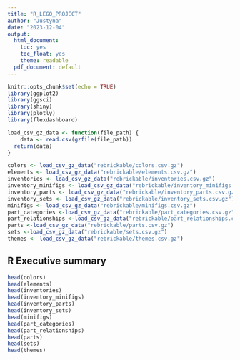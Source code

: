 ```yaml
---
title: "R_LEGO_PROJECT"
author: "Justyna"
date: "2023-12-04"
output:
  html_document: 
    toc: yes
    toc_float: yes
    theme: readable
  pdf_document: default
---
```


```r
knitr::opts_chunk$set(echo = TRUE)
library(ggplot2)
library(ggsci)
library(shiny)
library(plotly)
library(flexdashboard)
```

```r

load_csv_gz_data <- function(file_path) {
    data <- read.csv(gzfile(file_path))
  return(data)
}

colors <- load_csv_gz_data("rebrickable/colors.csv.gz")
elements <- load_csv_gz_data("rebrickable/elements.csv.gz")
inventories <- load_csv_gz_data("rebrickable/inventories.csv.gz")
inventory_minifigs <- load_csv_gz_data("rebrickable/inventory_minifigs.csv.gz")
inventory_parts <- load_csv_gz_data("rebrickable/inventory_parts.csv.gz")
inventory_sets <- load_csv_gz_data("rebrickable/inventory_sets.csv.gz")
minifigs <- load_csv_gz_data("rebrickable/minifigs.csv.gz")
part_categories <-load_csv_gz_data("rebrickable/part_categories.csv.gz")
part_relationships <-load_csv_gz_data("rebrickable/part_relationships.csv.gz")
parts <-load_csv_gz_data("rebrickable/parts.csv.gz")
sets <-load_csv_gz_data("rebrickable/sets.csv.gz")
themes <- load_csv_gz_data("rebrickable/themes.csv.gz")

```
## R Executive summary

```r

head(colors)
head(elements)
head(inventories)
head(inventory_minifigs)
head(inventory_parts)
head(inventory_sets)
head(minifigs)
head(part_categories)
head(part_relationships)
head(parts)
head(sets)
head(themes)

```

